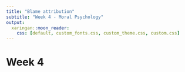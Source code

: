 ```yaml
---
title: "Blame attribution"
subtitle: "Week 4 - Moral Psychology"
output:
  xaringan::moon_reader:
    css: [default, custom_fonts.css, custom_theme.css, custom.css]
---
```


# Week 4